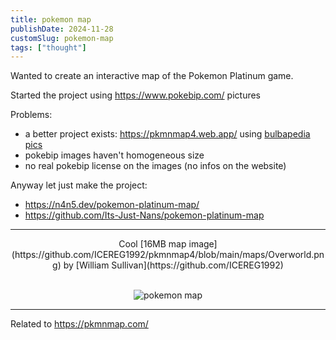 ```yaml
---
title: pokemon map
publishDate: 2024-11-28
customSlug: pokemon-map
tags: ["thought"]
---
```


Wanted to create an interactive map of the Pokemon Platinum game.

Started the project using https://www.pokebip.com/ pictures

Problems:

- a better project exists: https://pkmnmap4.web.app/ using [bulbapedia pics](https://bulbapedia.bulbagarden.net/wiki/Category:Platinum_locations)
- pokebip images haven't homogeneous size
- no real pokebip license on the images (no infos on the website)

Anyway let just make the project:

- https://n4n5.dev/pokemon-platinum-map/
- https://github.com/Its-Just-Nans/pokemon-platinum-map

---



<div style="text-align: center">
    <p>Cool [16MB map image](https://github.com/ICEREG1992/pkmnmap4/blob/main/maps/Overworld.png) by [William Sullivan](https://github.com/ICEREG1992)</p>
    <br />
    <Image src="https://n4n5.dev/pkmnmap4/tilesets/overworld/maps/6.png" alt="pokemon map" height={500} width={500}/>
</div>

---

Related to https://pkmnmap.com/